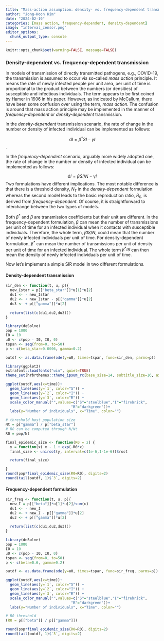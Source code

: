 ```yaml
---
title: "Mass-action assumption: density- vs. frequency-dependent transmission"
author: "Jong-Hoon Kim"
date: "2024-02-19"
categories: [mass action, frequency-dependent, density-dependent]
image: "interval_censor.png"
editor_options: 
  chunk_output_type: console
---
```


```r
knitr::opts_chunk$set(warning=FALSE, message=FALSE) 
```

### Density-dependent vs. frequency-dependent transmission

In models of transmission of directly transmitted pathogens, e.g., COVID-19, the transmission is assumed to occur via so-called _mass action_ principle. It means the rate of newly infected people per unit area, per unit of time is proportional to the product between the numbers (or densities) of susceptible and infectious individuals. The term appears to be first coined by Hamer in 1906 in his [paper](https://www.sciencedirect.com/science/article/abs/pii/S0140673601801872). 
However, as indicated by 
[McCallum](https://www.sciencedirect.com/science/article/abs/pii/S0169534701021449), there have been some confusion over using the term, _mass action_.  The confusion is around that mass action principle may be implemented in the manner of _frequency-dependent_ or _density-dependent_ transmission.

In the _density-dependent_ transmission scenario, the rate of change in the number or density of infected individual can be implemented as follows:

$$\mathrm{d}I = \beta^* SI - \gamma I$$.

In the _frequency-dependent_ scenario, arguably more widely adopted one, the rate of change in the number or density of infected individual can be implemented as follows:

$$\mathrm{d}I = \beta SI/N - \gamma I$$
Two formulations have different implications. The most notable difference is that there is a threshold density, $N_T$ in the _density-dependent_ formulation whereas the second model leads to the basic reproduction ratio, $R_0$, is derived from _frequency-dependent_. Of course, it is straightforward to interchange between the two types of models.    

Both $\beta^*$ and $\beta$ are transmission coefficients but their unit are different. In the frequency-dependent formulation, $\beta$ can mean the number of transmissions per unit of time for an infected individual when it contacts with susceptible individuals. Therefore, the whole term, $\beta I S/N$, could mean that the number of newly infected individuals per unit of time. For density-dependent formulation, $\beta^*$ can mean the number of transmissions per unit of density per unit of time for an infected individual. The whole term $\beta^* I S$ can then mean the density of newly infected individuals per unit of time.

Now let's implement a simple SIR model in two different formulations.

#### Density-dependent transmission
```r
sir_den <- function(t, u, p){
  new_Istar = p[["beta_star"]]*u[1]*u[2]
  du1 <- - new_Istar
  du2 <- + new_Istar - p[["gamma"]]*u[2]
  du3 <- + p[["gamma"]]*u[2]
    
  return(list(c(du1,du2,du3))) 
}

library(deSolve)
pop = 1000
I0 = 10
u0 <- c(pop - I0, I0, 0)
tspan <- seq(from=0, to=50)
p <- c(beta_star=0.0006, gamma=0.2)

outdf <- as.data.frame(ode(y=u0, times=tspan, func=sir_den, parms=p))

library(ggplot2)
extrafont::loadfonts("win", quiet=TRUE)
theme_set(hrbrthemes::theme_ipsum_rc(base_size=14, subtitle_size=16, axis_title_size=12))

ggplot(outdf,aes(x=time))+
  geom_line(aes(y=`1`, color="S")) +
  geom_line(aes(y=`2`, color="I")) +
  geom_line(aes(y=`3`, color="R")) +
  scale_color_manual("",values=c("S"="steelblue","I"="firebrick",
                              "R"="darkgreen"))+
  labs(y="Number of individuals", x="Time", color="")

# threshold host population size
Nt = p["gamma"] / p["beta_star"]
# R0 can be computed through N/Nt
R0 = pop/Nt

final_epidemic_size <- function(R0 = 2) {
  y = function(x) x - 1 + exp(-R0*x)
  final_size <- uniroot(y, interval=c(1e-6,1-1e-6))$root

  return(final_size)

}
round(pop*final_epidemic_size(R0=R0), digits=2)
round(tail(outdf, 1)$`3`, digits=2)
```

#### Frequency-dependent formulation

```r
sir_freq <- function(t, u, p){
  new_I = p[["beta"]]*u[1]*u[2]/sum(u)
  du1 <- - new_I
  du2 <- + new_I - p[["gamma"]]*u[2]
  du3 <- + p[["gamma"]]*u[2]
    
  return(list(c(du1,du2,du3))) 
}

library(deSolve)
pop = 1000
I0 = 10
u0 <- c(pop - I0, I0, 0)
tspan <- seq(from=0, to=50)
p <- c(beta=0.6, gamma=0.2)

outdf <- as.data.frame(ode(y=u0, times=tspan, func=sir_freq, parms=p))

ggplot(outdf,aes(x=time))+
  geom_line(aes(y=`1`, color="S")) +
  geom_line(aes(y=`2`, color="I")) +
  geom_line(aes(y=`3`, color="R")) +
  scale_color_manual("",values=c("S"="steelblue","I"="firebrick",
                              "R"="darkgreen"))+
  labs(y="Number of individuals", x="Time", color="")

# R0 threshold
(R0 = p[["beta"]] / p[["gamma"]])

round(pop*final_epidemic_size(R0=R0), digits=2)
round(tail(outdf, 1)$`3`, digits=2)
```
